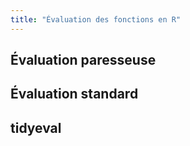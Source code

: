 ```yaml
---
title: "Évaluation des fonctions en R"
---
```


## Évaluation paresseuse

## Évaluation standard

## tidyeval